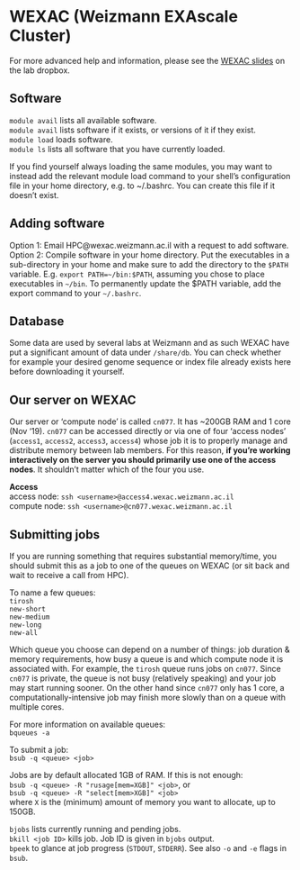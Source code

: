 # WEXAC (Weizmann EXAscale Cluster) {#wexac}

For more advanced help and information, please see the [WEXAC slides](https://www.dropbox.com/s/uuv6qrkrwlhytrm/wexac_introduction.pdf?dl=0) on the lab dropbox.

## Software
`module avail` lists all available software.   
`module avail` <software> lists software if it exists, or versions of it if they exist.  
`module load` <software> loads software.  
`module ls` lists all software that you have currently loaded.  

If you find yourself always loading the same modules, you may want to instead add the relevant module load command to your shell’s configuration file in your home directory, e.g. to ~/.bashrc. You can create this file if it doesn’t exist.

## Adding software 

Option 1: Email HPC@wexac.weizmann.ac.il with a request to add software.  
Option 2: Compile software in your home directory. Put the executables in a sub-directory in your home and make sure to add the directory to the `$PATH` variable. E.g. `export PATH=~/bin:$PATH`, assuming you chose to place executables in `~/bin`. To permanently update the $PATH variable, add the export command to your `~/.bashrc`.

## Database
Some data are used by several labs at Weizmann and as such WEXAC have put a significant amount of data under `/share/db`. You can check whether for example your desired genome sequence or index file already exists here before downloading it yourself.

## Our server on WEXAC
Our server or ‘compute node’ is called `cn077`. It has ~200GB RAM and 1 core (Nov ‘19). `cn077` can be accessed directly or via one of four ‘access nodes’ (`access1`, `access2`, `access3`, `access4`) whose job it is to properly manage and distribute memory between lab members. For this reason, **if you’re working interactively on the server you should primarily use one of the access nodes**. It shouldn’t matter which of the four you use.

**Access**  
access node: `ssh <username>@access4.wexac.weizmann.ac.il`  
compute node: `ssh <username>@cn077.wexac.weizmann.ac.il`  

## Submitting jobs
If you are running something that requires substantial memory/time, you should submit this as a job to one of the queues on WEXAC (or sit back and wait to receive a call from HPC).

To name a few queues:  
`tirosh`  
`new-short`  
`new-medium`  
`new-long`  
`new-all`

Which queue you choose can depend on a number of things: job duration & memory requirements, how busy a queue is and which compute node it is associated with. For example, the `tirosh` queue runs jobs on `cn077`. Since `cn077` is private, the queue is not busy (relatively speaking) and your job may start running sooner. On the other hand since `cn077` only has 1 core, a computationally-intensive job may finish more slowly than on a queue with multiple cores.

For more information on available queues:  
`bqueues -a`

To submit a job:  
`bsub -q <queue> <job>`

Jobs are by default allocated 1GB of RAM. If this is not enough:  
`bsub -q <queue> -R "rusage[mem=XGB]" <job>`, or  
`bsub -q <queue> -R "select[mem>XGB]" <job>`  
where `X` is the (minimum) amount of memory you want to allocate, up to 150GB.

`bjobs` lists currently running and pending jobs.  
`bkill <job ID>` kills job. Job ID is given in `bjobs` output.  
`bpeek` to glance at job progress (`STDOUT`, `STDERR`). See also `-o` and `-e` flags in `bsub`.


